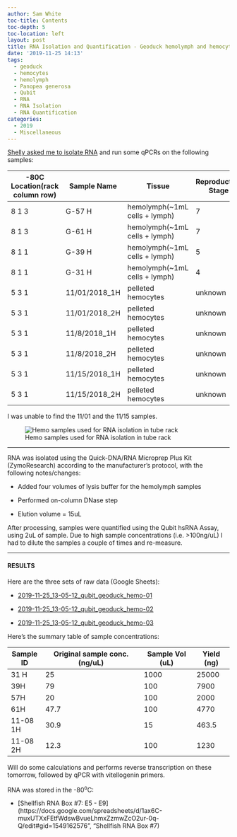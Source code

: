 ```yaml
---
author: Sam White
toc-title: Contents
toc-depth: 5
toc-location: left
layout: post
title: RNA Isolation and Quantification - Geoduck hemolymph and hemocyte samples
date: '2019-11-25 14:13'
tags:
  - geoduck
  - hemocytes
  - hemolymph
  - Panopea generosa
  - Qubit
  - RNA
  - RNA Isolation
  - RNA Quantification
categories:
  - 2019
  - Miscellaneous
---
```

[Shelly asked me to isolate RNA](https://github.com/RobertsLab/resources/issues/763) and run some qPCRs on the following samples:


| -80C Location(rack column row) | Sample Name   | Tissue                        | Reproductive Stage | Sex     |
|--------------------------------|---------------|-------------------------------|--------------------|---------|
| 8 1 3                          | G-57 H        | hemolymph(~1mL cells + lymph) | 7                  | F       |
| 8 1 3                          | G-61 H        | hemolymph(~1mL cells + lymph) | 7                  | F       |
| 8 1 1                          | G-39 H        | hemolymph(~1mL cells + lymph) | 5                  | F       |
| 8 1 1                          | G-31 H        | hemolymph(~1mL cells + lymph) | 4                  | F       |
| 5 3 1                          | 11/01/2018_1H | pelleted hemocytes            | unknown            | unknown |
| 5 3 1                          | 11/01/2018_2H | pelleted hemocytes            | unknown            | unknown |
| 5 3 1                          | 11/8/2018_1H  | pelleted hemocytes            | unknown            | unknown |
| 5 3 1                          | 11/8/2018_2H  | pelleted hemocytes            | unknown            | unknown |
| 5 3 1                          | 11/15/2018_1H | pelleted hemocytes            | unknown            | unknown |
| 5 3 1                          | 11/15/2018_2H | pelleted hemocytes            | unknown            | unknown |


I was unable to find the 11/01 and the 11/15 samples.

![Hemo samples used for RNA isolation in tube rack](https://github.com/RobertsLab/sams-notebook/blob/master/images/20191125_samples_geo_hemo.jpg?raw=true)

---

RNA was isolated using the Quick-DNA/RNA Microprep Plus Kit (ZymoResearch) according to the manufacturer's protocol, with the following notes/changes:

- Added four volumes of lysis buffer for the hemolymph samples

- Performed on-column DNase step

- Elution volume = 15uL

After processing, samples were quantified using the Qubit hsRNA Assay, using 2uL of sample. Due to high sample concentrations (i.e. >100ng/uL) I had to dilute the samples a couple of times and re-measure.



---

#### RESULTS

Here are the three sets of raw data (Google Sheets):

- [2019-11-25_13-05-12_qubit_geoduck_hemo-01](https://docs.google.com/spreadsheets/d/1CzQ5K2uvKq6FUdW5_zVsAKkBOLqS7exz6gznEpJCd8o/edit?usp=sharing)

- [2019-11-25_13-05-12_qubit_geoduck_hemo-02](https://docs.google.com/spreadsheets/d/1xmLya8a2Jy8zusVEgZr9O3Kg2k65s4Je9hvBb85AJcI/edit?usp=sharing)

- [2019-11-25_13-05-12_qubit_geoduck_hemo-03](https://docs.google.com/spreadsheets/d/1ec_pCFu-LSu8lVYjB5bSkoIpypvN-70ruT0ZGsMXIbg/edit?usp=sharing)


Here's the summary table of sample concentrations:

| Sample ID | Original sample conc. (ng/uL) | Sample Vol (uL) | Yield (ng) |
|-----------|-------------------------------|-----------------|------------|
| 31 H      | 25                            | 1000            | 25000      |
| 39H       | 79                            | 100             | 7900       |
| 57H       | 20                            | 100             | 2000       |
| 61H       | 47.7                          | 100             | 4770       |
| 11-08 1H  | 30.9                          | 15              | 463.5      |
| 11-08 2H  | 12.3                          | 100             | 1230       |


Will do some calculations and performs reverse transcription on these tomorrow, followed by qPCR with vitellogenin primers.

RNA was stored in the -80<sup>o</sup>C:

- [Shellfish RNA Box #7: E5 - E9](https://docs.google.com/spreadsheets/d/1ax6C-muxUTXxFEtfWdswBvueLhmxZzmwZcO2ur-0q-Q/edit#gid=1549162576", "Shellfish RNA Box #7)

